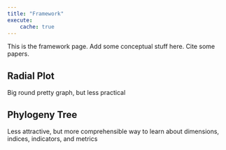 ```yaml
---
title: "Framework"
execute:
    cache: true
---
```


This is the framework page. Add some conceptual stuff here. Cite some papers.

## Radial Plot

Big round pretty graph, but less practical

## Phylogeny Tree

Less attractive, but more comprehensible way to learn about dimensions, indices, indicators, and metrics
